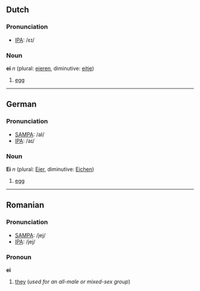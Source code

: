 ==Dutch==
===Pronunciation===
*[[w:IPA|IPA]]: /ɛɪ/

===Noun===
'''ei''' ''n'' (plural: [[eieren]], diminutive: [[eitje]])

#[[egg]]

----
==German==
===Pronunciation===
*[[w:SAMPA|SAMPA]]: /aI/
*[[w:IPA|IPA]]: /aɪ/

===Noun===
'''Ei''' ''n'' (plural: [[Eier]], diminutive: [[Eichen]])

#[[egg]]

----
==Romanian==
===Pronunciation===
*[[w:SAMPA|SAMPA]]: /jej/
*[[w:IPA|IPA]]: /jej/

===Pronoun===
'''ei'''

# [[they]] (''used for an all-male or mixed-sex group'')